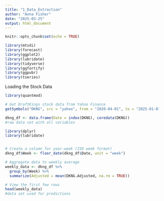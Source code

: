 ```yaml
---
title: "1_Data_Extraction"
author: "Anna Fisher"
date: "2025-03-25"
output: html_document
---
```


```r
knitr::opts_chunk$set(echo = TRUE)
```

```r
library(mtsdi)
library(forecast)
library(ggplot2)
library(lubridate)
library(tidyverse)
library(ggfortify)
library(ggpubr)
library(tseries)
```

Loading the Stock Data
```r
library(quantmod)

# Get DraftKings stock data from Yahoo Finance
getSymbols("DKNG", src = "yahoo", from = "2020-04-01", to = "2025-01-01")

dkng_df <- data.frame(Date = index(DKNG), coredata(DKNG))
#raw data set with all variables

```

```r
library(dplyr)
library(lubridate)


# Create a column for year-week (ISO week format)
dkng_df$Week <- floor_date(dkng_df$Date, unit = "week")

# Aggregate data to weekly average
weekly_data <- dkng_df %>%
  group_by(Week) %>%
  summarize(Adjusted = mean(DKNG.Adjusted, na.rm = TRUE))

# View the first few rows
head(weekly_data)
#data set used for predictions
```

